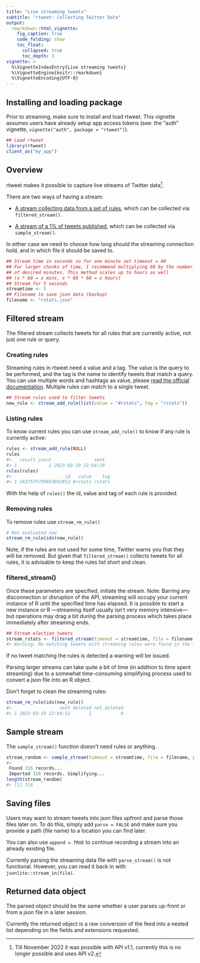 ```yaml
---
title: "Live streaming tweets"
subtitle: "rtweet: Collecting Twitter Data"
output:
  rmarkdown::html_vignette:
    fig_caption: true
    code_folding: show
    toc_float:
      collapsed: true
      toc_depth: 3
vignette: >
  %\VignetteIndexEntry{Live streaming tweets}
  %\VignetteEngine{knitr::rmarkdown}
  %\VignetteEncoding{UTF-8}
---
```


## Installing and loading package

Prior to streaming, make sure to install and load rtweet.
This vignette assumes users have already setup app access tokens (see: the "auth" vignette, `vignette("auth", package = "rtweet")`).

```r
## Load rtweet
library(rtweet)
client_as("my_app")
```

## Overview

rtweet makes it possible to capture live streams of Twitter data[^1]. 

[^1]: Till November 2022 it was possible with API v1.1, currently this is no longer possible and uses API v2.

There are two ways of having a stream:

-   [A stream collecting data from a set of rules](https://developer.twitter.com/en/docs/twitter-api/tweets/filtered-stream/api-reference/get-tweets-search-stream), which can be collected via `filtered_stream()`.

-   [A stream of a 1% of tweets published](https://developer.twitter.com/en/docs/twitter-api/tweets/volume-streams/api-reference/get-tweets-sample-stream), which can be collected via `sample_stream()`.

In either case we need to choose how long should the streaming connection hold, and in which file it should be saved to.


```r
## Stream time in seconds so for one minute set timeout = 60
## For larger chunks of time, I recommend multiplying 60 by the number
## of desired minutes. This method scales up to hours as well
## (x * 60 = x mins, x * 60 * 60 = x hours)
## Stream for 5 seconds
streamtime <- 5
## Filename to save json data (backup)
filename <- "rstats.json"
```

## Filtered stream

The filtered stream collects tweets for all rules that are currently active, not just one rule or query.

### Creating rules

Streaming rules in rtweet need a value and a tag.
The value is the query to be performed, and the tag is the name to identify tweets that match a query.
You can use multiple words and hashtags as value, please [read the official documentation](https://developer.twitter.com/en/docs/twitter-api/tweets/filtered-stream/integrate/build-a-rule).
Multiple rules can match to a single tweet.


```r
## Stream rules used to filter tweets
new_rule <- stream_add_rule(list(value = "#rstats", tag = "rstats"))
```

### Listing rules

To know current rules you can use `stream_add_rule()` to know if any rule is currently active:


```r
rules <- stream_add_rule(NULL)
rules
#>   result_count                sent
#> 1            1 2023-03-19 22:04:29
rules(rules)
#>                    id   value    tag
#> 1 1637575790693842952 #rstats rstats
```

With the help of `rules()` the id, value and tag of each rule is provided.

### Removing rules

To remove rules use `stream_rm_rule()`


```r
# Not evaluated now
stream_rm_rule(ids(new_rule))
```

Note, if the rules are not used for some time, Twitter warns you that they will be removed.
But given that `filtered_stream()` collects tweets for all rules, it is advisable to keep the rules list short and clean.

### filtered_stream()

Once these parameters are specified, initiate the stream.
Note: Barring any disconnection or disruption of the API, streaming will occupy your current instance of R until the specified time has elapsed.
It is possible to start a new instance or R ---streaming itself usually isn't very memory intensive--- but operations may drag a bit during the parsing process which takes place immediately after streaming ends.


```r
## Stream election tweets
stream_rstats <- filtered_stream(timeout = streamtime, file = filename, parse = FALSE)
#> Warning: No matching tweets with streaming rules were found in the time provided.
```

If no tweet matching the rules is detected a warning will be issued.

Parsing larger streams can take quite a bit of time (in addition to time spent streaming) due to a somewhat time-consuming simplifying process used to convert a json file into an R object.

Don't forget to clean the streaming rules:


```r
stream_rm_rule(ids(new_rule))
#>                  sent deleted not_deleted
#> 1 2023-03-19 22:04:51       1           0
```

## Sample stream

The `sample_stream()` function doesn't need rules or anything.


```r
stream_random <- sample_stream(timeout = streamtime, file = filename, parse = FALSE)
#> 
 Found 316 records...
 Imported 316 records. Simplifying...
length(stream_random)
#> [1] 316
```


## Saving files

Users may want to stream tweets into json files upfront and parse those files later on.
To do this, simply add `parse = FALSE` and make sure you provide a path (file name) to a location you can find later.

You can also use `append = TRUE` to continue recording a stream into an already existing file.

Currently parsing the streaming data file with `parse_stream()` is not functional.
However, you can read it back in with `jsonlite::stream_in(file)`.

## Returned data object

The parsed object should be the same whether a user parses up-front or from a json file in a later session.

Currently the returned object is a raw conversion of the feed into a nested list depending on the fields and extensions requested.
